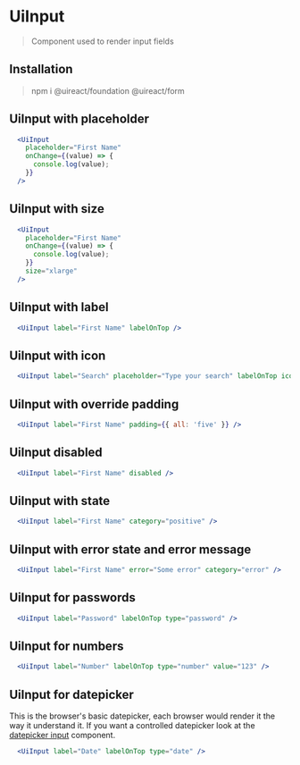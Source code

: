 
# UiInput
<Metadata packageName='form' packageJson={packageJson} />

> Component used to render input fields

## Installation

> npm i @uireact/foundation @uireact/form

## UiInput with placeholder

```jsx live scope={{UiInput}}
  <UiInput
    placeholder="First Name"
    onChange={(value) => {
      console.log(value);
    }}
  />
```

## UiInput with size

```jsx live scope={{UiInput}}
  <UiInput
    placeholder="First Name"
    onChange={(value) => {
      console.log(value);
    }}
    size="xlarge"
  />
```

## UiInput with label

```jsx live scope={{UiInput}}
  <UiInput label="First Name" labelOnTop />
```

## UiInput with icon

```jsx live scope={{UiInput, UiIcon}}
  <UiInput label="Search" placeholder="Type your search" labelOnTop icon={<UiIcon icon="Search" />} />
```

## UiInput with override padding

```jsx live scope={{UiInput}}
  <UiInput label="First Name" padding={{ all: 'five' }} />
```

## UiInput disabled

```jsx live scope={{UiInput}}
  <UiInput label="First Name" disabled />
```

## UiInput with state

```jsx live scope={{UiInput}}
  <UiInput label="First Name" category="positive" />
```

## UiInput with error state and error message

```jsx live scope={{UiInput}}
  <UiInput label="First Name" error="Some error" category="error" />
```

## UiInput for passwords

```jsx live scope={{UiInput}}
  <UiInput label="Password" labelOnTop type="password" />
```

## UiInput for numbers

```jsx live scope={{UiInput}}
  <UiInput label="Number" labelOnTop type="number" value="123" />
```

## UiInput for datepicker

This is the browser's basic datepicker, each browser would render it the way it understand it. If you want a controlled datepicker look at the [datepicker input](./datepicker-input) component.

```jsx live scope={{UiInput}}
  <UiInput label="Date" labelOnTop type="date" />
```

